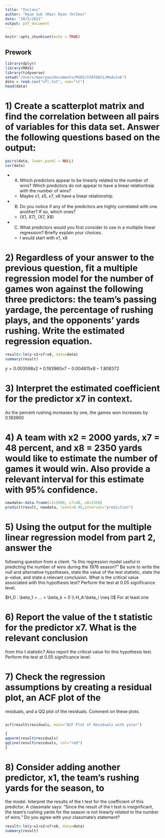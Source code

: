 ```yaml
---
title: "Inclass"
author: "Hyun Suk (Max) Ryoo (hr2ee)"
date: "10/5/2021"
output: pdf_document
---
```


```r
knitr::opts_chunk$set(echo = TRUE)
```

## Prework
```r
library(dplyr)
library(MASS)
library(tidyverse)
setwd("/Users/maxryoo/Documents/MSDS/STAT6021/Module6")
data = read.csv("nfl.txt", sep="\t")
head(data)
```


# 1) Create a scatterplot matrix and find the correlation between all pairs of variables for this data set. Answer the following questions based on the output:
```r
pairs(data, lower.panel = NULL)
cor(data)
```
- (A) Which predictors appear to be linearly related to the number of wins? Which predictors do not appear to have a linear relationhsip with the number of wins?
    - Maybe x1, x5, x7, x8 have a linear relationship.

- (B) Do you notice if any of the predictors are highly correlated with one another? If so, which ones?
    - (X1, X7), (X7, X8)
    
- (C) What predictors would you first consider to use in a multiplie linear regression? Briefly explain your choices.
    - I would start with x1, x8
    
    
# 2) Regardless of your answer to the previous question, fit a multiple regression model for the number of games won against the following three predictors: the team’s passing yardage, the percentage of rushing plays, and the opponents’ yards rushing. Write the estimated regression equation.

```r
result<-lm(y~x2+x7+x8, data=data)
summary(result)
```

$y = 0.003598x2 + 0.193960x7 - 0.004815x8 -1.808372$

# 3) Interpret the estimated coefficient for the predictor x7 in context.
As the percent rushing increases by one, the games won increases by 0.193960

# 4) A team with x2 = 2000 yards, x7 = 48 percent, and x8 = 2350 yards would like to estimate the number of games it would win. Also provide a relevant interval for this estimate with 95% confidence.

```r
newdata<-data.frame(x2=2000, x7=48, x8=2350)
predict(result, newdata, level=0.95,interval="prediction")
```

# 5) Using the output for the multiple linear regression model from part 2, answer the
following question from a client: “Is this regression model useful in predicting the
number of wins during the 1976 season?” Be sure to write the null and alternative
hypotheses, state the value of the test statistic, state the p-value, and state a relevant
conclusion. What is the critical value associated with this hypothesis test? Perform
the test at 0.05 significance level.

$H_0 : \beta_1 = ... = \beta_k = 0 \\ H_A:\beta_i \neq 0$ For at least one 

# 6) Report the value of the t statistic for the predictor x7. What is the relevant conclusion
from this t statistic? Also report the critical value for this hypothesis test. Perform
the test at 0.05 significance level.

# 7) Check the regression assumptions by creating a residual plot, an ACF plot of the
residuals, and a QQ plot of the residuals. Comment on these plots.

```r

```
```r
acf(result$residuals, main="ACF Plot of Residuals with ystar")
```

```r
{
qqnorm(result$residuals)
qqline(result$residuals, col="red")
}
```

# 8) Consider adding another predictor, x1, the team’s rushing yards for the season, to
the model. Interpret the results of the t test for the coefficient of this predictor. A
classmate says: “Since the result of the t test is insignificant, the team’s rushing yards
for the season is not linearly related to the number of wins.” Do you agree with your
classmate’s statement?

```r
result<-lm(y~x1+x2+x7+x8, data=data)
summary(result)
```
